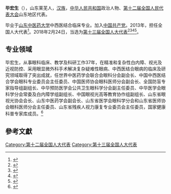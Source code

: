 '''毕宏生'''（{{bd|1960年||}}），山东莱芜人，[[汉族|汉族]]，[[中华人民共和国|中华人民共和国]]政治人物、[[第十二届全国人民代表大会|第十二届全国人民代表大会]]山东地区代表。

毕业于[[山东中医药大学|山东中医药大学]]中西医结合临床专业。加入[[中国共产党|中国共产党]]。2013年，担任全国人大代表<ref>{{cite news|title=全国人大代表信息-毕宏生|url= http://210.82.31.1:8084/delegate/viewDelegate.action?dbid=121220|accessdate=2013-04-05|newspaper=全国人大网}}{{Dead link|date=2020年1月 |bot=InternetArchiveBot |fix-attempted=yes }}</ref>。2018年2月24日，当选为[[第十三届全国人大代表|第十三届全国人大代表]]<ref>{{Cite web|title=（受权发布）中华人民共和国第十三届全国人民代表大会代表名单-中新网|url=http://www.chinanews.com/gn/2018/02-25/8453959.shtml|accessdate=2021-02-19|work=[[中国新闻网|中国新闻网]]|archive-date=2018-02-27|archive-url=https://web.archive.org/web/20180227031724/http://www.chinanews.com/gn/2018/02-25/8453959.shtml|dead-url=no}}</ref><ref>{{cite web | title=中华人民共和国第十三届全国人民代表大会代表名单 | website=[[光明网_(中国)|光明网]] | date=2018-02-25 | url=https://news.gmw.cn/2018-02/25/content_27792557.htm | language=zh | access-date=2021-02-19 | archive-date=2021-10-19 | archive-url=https://web.archive.org/web/20211019124618/https://news.gmw.cn/2018-02/25/content_27792557.htm | dead-url=no }}</ref><ref>{{cite web | title=第十三届全国人民代表大会代表名单（2980名） | website=[[澎湃新闻|澎湃新闻]]-The Paper | url=https://www.thepaper.cn/newsDetail_forward_2008905 | language=zh | access-date=2021-02-19 | archive-date=2018-03-23 | archive-url=https://web.archive.org/web/20180323190049/https://www.thepaper.cn/newsDetail_forward_2008905 | dead-url=no }}</ref><ref>{{cite web | title=中华人民共和国第十三届全国人民代表大会代表名单 | website=[[中国网|中国网]] | date=2018-02-25 | url=http://news.china.com.cn/2018-02/25/content_50599587.htm | language=zh | access-date=2021-02-19 | archive-date=2021-02-21 | archive-url=https://web.archive.org/web/20210221201146/http://news.china.com.cn/2018-02/25/content_50599587.htm | dead-url=no }}</ref>。

==专业领域==
毕宏生，从事眼科临床、教学及科研工作37年，在精准和复杂性白内障、视光及近视防控、采用眼显微外科手术解决复杂疑难性眼病、中西医结合眼病的临床及研究领域取得了突出成就，任世界中医药学会联合会眼科分会副会长、中国中西医结合学会眼科专业委员会主任委员、中国医师协会眼科医师分会副会长、全国防盲专家指导组副组长、中华预防医学会公共卫生眼科学分会副主任委员、中华医学会眼科学分会常委及白内障学组副组长、中国眼视光高等教育协作组副组长、山东省眼视光协会会长、山东中医药学会副会长、山东省医学会眼科学分会和山东省医师协会眼科医师分会主任委员、山东省残疾人视力康复专业委员会主任委员，国家健康科普专家库成员。<ref>{{cite web | title=山东中医药大学毕宏生教授科研团队荣获国家科技进步二等奖 | website=[[大众网|大众网]] | date=2019-01-10 | url=https://health.dzwww.com/jkxw/shgz/201901/t20190110_18277829.htm | language=zh | access-date=2021-11-17 | archive-date=2019-01-15 | archive-url=https://web.archive.org/web/20190115040359/http://health.dzwww.com/jkxw/shgz/201901/t20190110_18277829.htm | dead-url=no }}</ref>

==參考文獻==
{{reflist}}

[[Category:第十二届全国人大代表|Category:第十二届全国人大代表]]
[[Category:第十三届全国人大代表|Category:第十三届全国人大代表]]